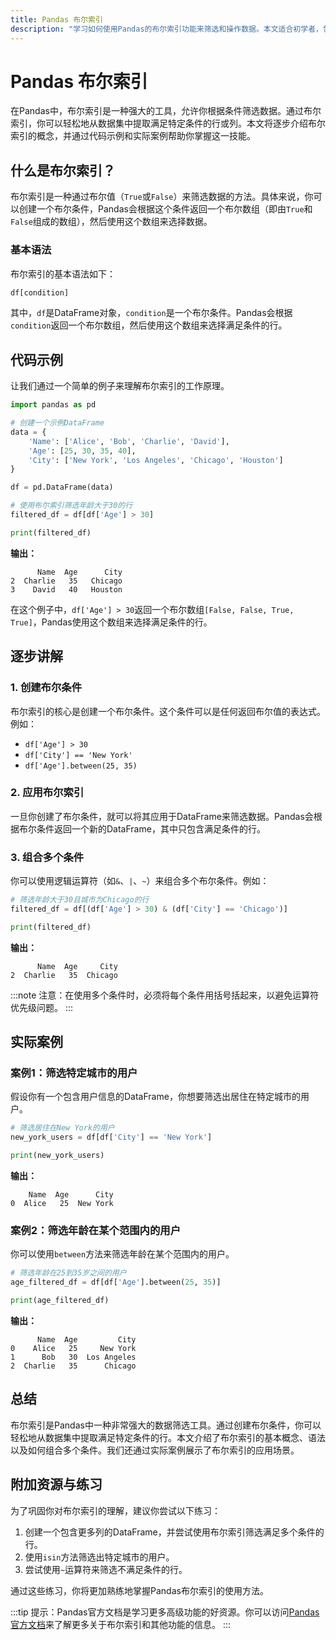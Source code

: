 ```yaml
---
title: Pandas 布尔索引
description: "学习如何使用Pandas的布尔索引功能来筛选和操作数据。本文适合初学者，包含清晰的解释、代码示例和实际应用场景。"
---
```


# Pandas 布尔索引

在Pandas中，布尔索引是一种强大的工具，允许你根据条件筛选数据。通过布尔索引，你可以轻松地从数据集中提取满足特定条件的行或列。本文将逐步介绍布尔索引的概念，并通过代码示例和实际案例帮助你掌握这一技能。

## 什么是布尔索引？

布尔索引是一种通过布尔值（`True`或`False`）来筛选数据的方法。具体来说，你可以创建一个布尔条件，Pandas会根据这个条件返回一个布尔数组（即由`True`和`False`组成的数组），然后使用这个数组来选择数据。

### 基本语法

布尔索引的基本语法如下：

```python
df[condition]
```

其中，`df`是DataFrame对象，`condition`是一个布尔条件。Pandas会根据`condition`返回一个布尔数组，然后使用这个数组来选择满足条件的行。

## 代码示例

让我们通过一个简单的例子来理解布尔索引的工作原理。

```python
import pandas as pd

# 创建一个示例DataFrame
data = {
    'Name': ['Alice', 'Bob', 'Charlie', 'David'],
    'Age': [25, 30, 35, 40],
    'City': ['New York', 'Los Angeles', 'Chicago', 'Houston']
}

df = pd.DataFrame(data)

# 使用布尔索引筛选年龄大于30的行
filtered_df = df[df['Age'] > 30]

print(filtered_df)
```

**输出：**

```
      Name  Age      City
2  Charlie   35   Chicago
3    David   40   Houston
```

在这个例子中，`df['Age'] > 30`返回一个布尔数组`[False, False, True, True]`，Pandas使用这个数组来选择满足条件的行。

## 逐步讲解

### 1. 创建布尔条件

布尔索引的核心是创建一个布尔条件。这个条件可以是任何返回布尔值的表达式。例如：

- `df['Age'] > 30`
- `df['City'] == 'New York'`
- `df['Age'].between(25, 35)`

### 2. 应用布尔索引

一旦你创建了布尔条件，就可以将其应用于DataFrame来筛选数据。Pandas会根据布尔条件返回一个新的DataFrame，其中只包含满足条件的行。

### 3. 组合多个条件

你可以使用逻辑运算符（如`&`、`|`、`~`）来组合多个布尔条件。例如：

```python
# 筛选年龄大于30且城市为Chicago的行
filtered_df = df[(df['Age'] > 30) & (df['City'] == 'Chicago')]

print(filtered_df)
```

**输出：**

```
      Name  Age     City
2  Charlie   35  Chicago
```

:::note
注意：在使用多个条件时，必须将每个条件用括号括起来，以避免运算符优先级问题。
:::

## 实际案例

### 案例1：筛选特定城市的用户

假设你有一个包含用户信息的DataFrame，你想要筛选出居住在特定城市的用户。

```python
# 筛选居住在New York的用户
new_york_users = df[df['City'] == 'New York']

print(new_york_users)
```

**输出：**

```
    Name  Age      City
0  Alice   25  New York
```

### 案例2：筛选年龄在某个范围内的用户

你可以使用`between`方法来筛选年龄在某个范围内的用户。

```python
# 筛选年龄在25到35岁之间的用户
age_filtered_df = df[df['Age'].between(25, 35)]

print(age_filtered_df)
```

**输出：**

```
      Name  Age         City
0    Alice   25     New York
1      Bob   30  Los Angeles
2  Charlie   35      Chicago
```

## 总结

布尔索引是Pandas中一种非常强大的数据筛选工具。通过创建布尔条件，你可以轻松地从数据集中提取满足特定条件的行。本文介绍了布尔索引的基本概念、语法以及如何组合多个条件。我们还通过实际案例展示了布尔索引的应用场景。

## 附加资源与练习

为了巩固你对布尔索引的理解，建议你尝试以下练习：

1. 创建一个包含更多列的DataFrame，并尝试使用布尔索引筛选满足多个条件的行。
2. 使用`isin`方法筛选出特定城市的用户。
3. 尝试使用`~`运算符来筛选不满足条件的行。

通过这些练习，你将更加熟练地掌握Pandas布尔索引的使用方法。

:::tip
提示：Pandas官方文档是学习更多高级功能的好资源。你可以访问[Pandas官方文档](https://pandas.pydata.org/pandas-docs/stable/index.html)来了解更多关于布尔索引和其他功能的信息。
:::